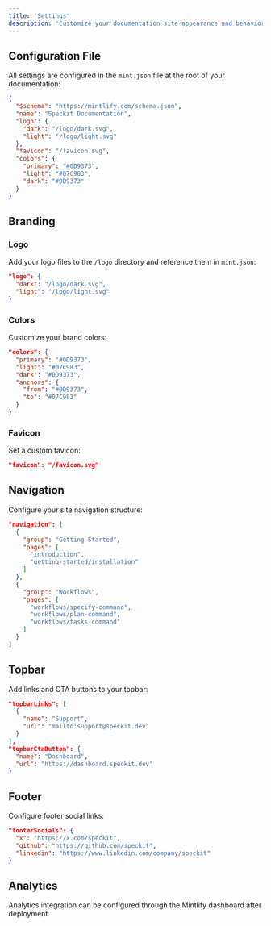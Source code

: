 ```yaml
---
title: 'Settings'
description: 'Customize your documentation site appearance and behavior'
---
```


## Configuration File

All settings are configured in the `mint.json` file at the root of your documentation:

```json
{
  "$schema": "https://mintlify.com/schema.json",
  "name": "Speckit Documentation",
  "logo": {
    "dark": "/logo/dark.svg",
    "light": "/logo/light.svg"
  },
  "favicon": "/favicon.svg",
  "colors": {
    "primary": "#0D9373",
    "light": "#07C983",
    "dark": "#0D9373"
  }
}
```

## Branding

### Logo

Add your logo files to the `/logo` directory and reference them in `mint.json`:

```json
"logo": {
  "dark": "/logo/dark.svg",
  "light": "/logo/light.svg"
}
```

### Colors

Customize your brand colors:

```json
"colors": {
  "primary": "#0D9373",
  "light": "#07C983",
  "dark": "#0D9373",
  "anchors": {
    "from": "#0D9373",
    "to": "#07C983"
  }
}
```

### Favicon

Set a custom favicon:

```json
"favicon": "/favicon.svg"
```

## Navigation

Configure your site navigation structure:

```json
"navigation": [
  {
    "group": "Getting Started",
    "pages": [
      "introduction",
      "getting-started/installation"
    ]
  },
  {
    "group": "Workflows",
    "pages": [
      "workflows/specify-command",
      "workflows/plan-command",
      "workflows/tasks-command"
    ]
  }
]
```

## Topbar

Add links and CTA buttons to your topbar:

```json
"topbarLinks": [
  {
    "name": "Support",
    "url": "mailto:support@speckit.dev"
  }
],
"topbarCtaButton": {
  "name": "Dashboard",
  "url": "https://dashboard.speckit.dev"
}
```

## Footer

Configure footer social links:

```json
"footerSocials": {
  "x": "https://x.com/speckit",
  "github": "https://github.com/speckit",
  "linkedin": "https://www.linkedin.com/company/speckit"
}
```

## Analytics

<Note>
  Analytics integration can be configured through the Mintlify dashboard after deployment.
</Note>
